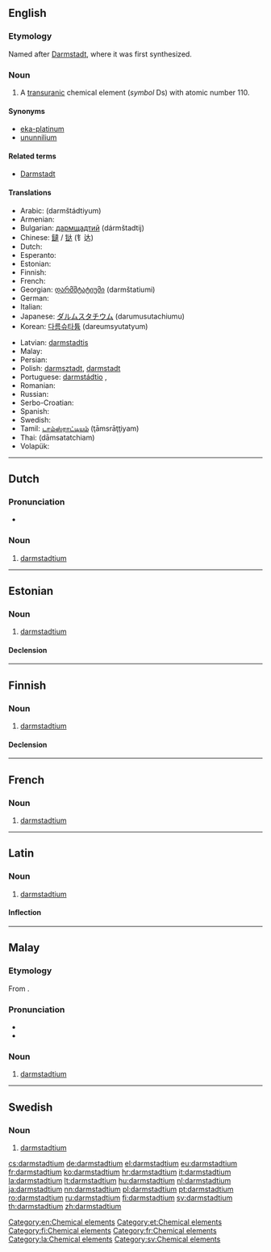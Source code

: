 {{also|Darmstadtium}}
==English==

{{elements|Ds|meitnerium|Mt|roentgenium|Rg}}

===Etymology===
Named after [[w:Darmstadt|Darmstadt]], where it was first synthesized.

===Noun===
{{en-noun|-}}
{{wikipedia}}

# A [[transuranic]] chemical element (''symbol'' Ds) with atomic number 110.

====Synonyms====
* [[eka-platinum]] {{qualifier|used before the element was discovered}}
* [[ununnilium]] {{qualifier|used before the element was officially named}}

====Related terms====
* [[w:Darmstadt|Darmstadt]]

====Translations====
{{trans-top|transuranic chemical element with atomic number 110}}
* Arabic: {{Arab|[[دارمشتادتيوم]]}} (darmštádtiyum) {{m}}
* Armenian: {{t-|hy|դարմշտադիում|tr=darmštadium|sc=Armn}}
* Bulgarian: [[дармщадтий]] (dármštadtij) {{m}}
* Chinese: [[鐽]] / [[𫟼]] (钅达)
* Dutch: {{t+|nl|darmstadtium|n}}
* Esperanto: {{t-|eo|darmŝtatio}}
* Estonian: {{t-|et|darmstadtium}}
* Finnish: {{t+|fi|darmstadtium}}
* French: {{t+|fr|darmstadtium|m}}
* Georgian: [[დარმშტატიუმი]] (darmštatiumi)
* German: {{t+|de|Darmstadtium|n}}
* Italian: {{t+|it|darmstadtio|m}}
* Japanese: [[ダルムスタチウム]] (darumusutachiumu)
* Korean: [[다름슈타튬]] (dareumsyutatyum)
{{trans-mid}}
* Latvian: [[darmstadtis]]
* Malay: {{t-|ms|darmstadtium}}
* Persian: {{t-|fa|دارمشتادیم|tr=dârmeštâdiom|sc=fa-Arab}}
* Polish: [[darmsztadt]], [[darmstadt]] {{m}}
* Portuguese: [[darmstádtio]] {{m}}, {{t+|pt|darmstádio|m}}
* Romanian: {{t+|ro|darmstadtiu|n}}
* Russian: {{t+|ru|дармштадтий|m|tr=dármštadtij}}
* Serbo-Croatian: {{t-|sh|darmstadij|m}}
* Spanish: {{t+|es|darmstadtio|m}}
* Swedish: {{t+|sv|darmstadtium}}
* Tamil: [[டாம்ஸ்ராட்டியம்]] (ţāmsrāţţiyam)
* Thai: {{Thai|[[ดาร์มลตัดเชียม]]}} (dāmsatatchiam)
* Volapük: {{t+|vo|darmstatin}}
{{trans-bottom}}

[[Category:en:Chemical elements]]

----

==Dutch==
{{wikipedia|lang=nl}}
{{elements|Ds|meitnerium|Mt|roentgenium|Rg|lang=nl}}

===Pronunciation===
* {{audio|Nl-darmstadtium.ogg|Audio}}

===Noun===
{{nl-noun|n|-|-}}

# [[#English|darmstadtium]]

----

==Estonian==

===Noun===
{{et-noun|darmstadtiumi|darmstadtiumi|par2=darmstadtiumit}}

# [[#English|darmstadtium]]

====Declension====
{{et-decl-seminar|darmstadtium}}
{{et-decl-redel|darmstadtium}}

[[Category:et:Chemical elements]]

----

==Finnish==
{{wikipedia|lang=fi}}

===Noun===
{{fi-noun}}

# [[#English|darmstadtium]]

====Declension====
{{fi-decl-risti|darmstadtium|i=0}}

[[Category:fi:Chemical elements]]

----

==French==

===Noun===
{{fr-noun|m}}

# [[#English|darmstadtium]]

[[Category:fr:Chemical elements]]

----

==Latin==
{{wikipedia|lang=la}}

===Noun===
{{la-noun|darmstadtium|darmstadtii|darmstadtiī|n|second}}

# [[#English|darmstadtium]]

====Inflection====
{{la-decl-2nd-N|darmstadti}}

[[Category:la:Chemical elements]]

----

==Malay==
{{wikipedia|lang=ms}}
{{elements|Ds|meitnerium|Mt|roentgenium|Rg|lang=ms}}

===Etymology===
From {{etyl|en|ms}} {{term|darmstadtium|lang=en}}.

===Pronunciation===
* {{IPA|[da(r)mstattiom]|[da(r)mstattiəm]|lang=ms}}
* {{rhymes|iom|jom|om|lang=ms}}

===Noun===
{{head|ms|noun}}

# [[#English|darmstadtium]] {{gloss|chemical element}}

----

==Swedish==

===Noun===
{{sv-noun|n}}

# [[#English|darmstadtium]]

[[Category:sv:Chemical elements]]

[[cs:darmstadtium]]
[[de:darmstadtium]]
[[el:darmstadtium]]
[[eu:darmstadtium]]
[[fr:darmstadtium]]
[[ko:darmstadtium]]
[[hr:darmstadtium]]
[[it:darmstadtium]]
[[la:darmstadtium]]
[[lt:darmstadtium]]
[[hu:darmstadtium]]
[[nl:darmstadtium]]
[[ja:darmstadtium]]
[[nn:darmstadtium]]
[[pl:darmstadtium]]
[[pt:darmstadtium]]
[[ro:darmstadtium]]
[[ru:darmstadtium]]
[[fi:darmstadtium]]
[[sv:darmstadtium]]
[[th:darmstadtium]]
[[zh:darmstadtium]]